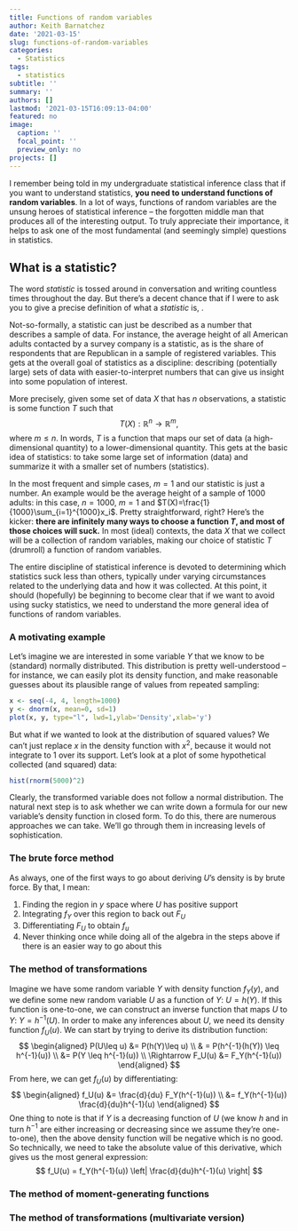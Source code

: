 ```yaml
---
title: Functions of random variables
author: Keith Barnatchez
date: '2021-03-15'
slug: functions-of-random-variables
categories:
  - Statistics
tags:
  - statistics
subtitle: ''
summary: ''
authors: []
lastmod: '2021-03-15T16:09:13-04:00'
featured: no
image:
  caption: ''
  focal_point: ''
  preview_only: no
projects: []
---
```


I remember being told in my undergraduate statistical inference class that if you want to understand statistics, **you need to understand functions of random variables**. In a lot of ways, functions of random variables are the unsung heroes of statistical inference -- the forgotten middle man that produces all of the interesting output. To truly appreciate their importance, it helps to ask one of the most fundamental (and seemingly simple) questions in statistics.

## What is a statistic?
The word *statistic* is tossed around in conversation and writing countless times throughout the day. But there's a decent chance that if I were to ask you to give a precise definition of what a *statistic* is, .

Not-so-formally, a statistic can just be described as a number that describes a sample of data. For instance, the average height of all American adults contacted by a survey company is a statistic, as is the share of respondents that are Republican in a sample of registered variables. This gets at the overall goal of statistics as a discipline: describing (potentially large) sets of data with easier-to-interpret numbers that can give us insight into some population of interest. 

More precisely, given some set of data $X$ that has $n$ observations, a statistic is some function $T$ such that 
$$
T(X): \mathbb{R}^n \to \mathbb{R}^m,
$$
where $m \leq n$. In words, $T$ is a function that maps our set of data (a high-dimensional quantity) to a lower-dimensional quantity. This gets at the basic idea of statistics: to take some large set of information (data) and summarize it with a smaller set of numbers (statistics).

In the most frequent and simple cases, $m=1$ and our statistic is just a number. An example would be the average height of a sample of $1000$ adults: in this case, $n=1000$, $m=1$ and $T(X)=\frac{1}{1000}\sum_{i=1}^{1000}x_i$. Pretty straightforward, right? Here's the kicker: **there are infinitely many ways to choose a function $T$, and most of those choices will suck.** In most (ideal) contexts, the data $X$ that we collect will be a collection of random variables, making our choice of statistic $T$ (drumroll) a function of random variables.

The entire discipline of statistical inference is devoted to determining which statistics suck less than others, typically under varying circumstances related to the underlying data and how it was collected. At this point, it should (hopefully) be beginning to become clear that if we want to avoid using sucky statistics, we need to understand the more general idea of functions of random variables.

### A motivating example

Let's imagine we are interested in some variable $Y$ that we know to be (standard) normally distributed. This distribution is pretty well-understood -- for instance, we can easily plot its density function, and make reasonable guesses about its plausible range of values from repeated sampling:

```r
x <- seq(-4, 4, length=1000)
y <- dnorm(x, mean=0, sd=1)
plot(x, y, type="l", lwd=1,ylab='Density',xlab='y')
```

But what if we wanted to look at the distribution of squared values? We can't just replace $x$ in the density function with $x^2$, because it would not integrate to 1 over its support. Let's look at a plot of some hypothetical collected (and squared) data: 

```r
hist(rnorm(5000)^2)
```

Clearly, the transformed variable does not follow a normal distribution. The natural next step is to ask whether we can write down a formula for our new variable's density function in closed form. To do this, there are numerous approaches we can take. We'll go through them in increasing levels of sophistication.


### The brute force method

As always, one of the first ways to go about deriving $U$'s density is by brute force. By that, I mean:

1. Finding the region in $y$ space where $U$ has positive support  
2. Integrating $f_Y$ over this region to back out $F_U$
3. Differentiating $F_U$ to obtain $f_u$
4. Never thinking once while doing all of the algebra in the steps above if there is an easier way to go about this


### The method of transformations

Imagine we have some random variable $Y$ with density function $f_Y(y)$, and we define some new random variable $U$ as a function of $Y$: $U=h(Y)$. If this function is one-to-one, we can construct an inverse function that maps $U$ to $Y$: $Y=h^{-1}(U)$. In order to make any inferences about $U$, we need its density function $f_U(u)$. We can start by trying to derive its distribution function:
$$
\begin{aligned}
P(U\leq u) &= P(h(Y)\leq u) \\
& = P(h^{-1}(h(Y)) \leq h^{-1}(u)) \\
&= P(Y \leq h^{-1}(u)) \\
\Rightarrow F_U(u) &= F_Y(h^{-1}(u))
\end{aligned}
$$
From here, we can get $f_U(u)$ by differentiating:
$$
\begin{aligned}
f_U(u) &= \frac{d}{du} F_Y(h^{-1}(u)) \\
&= f_Y(h^{-1}(u)) \frac{d}{du}h^{-1}(u)
\end{aligned}
$$
One thing to note is that if $Y$ is a decreasing function of $U$ (we know $h$ and in turn $h^{-1}$ are either increasing or decreasing since we assume they're one-to-one), then the above density function will be negative which is no good. So technically, we need to take the absolute value of this derivative, which gives us the most general expression:
$$
f_U(u) = f_Y(h^{-1}(u)) \left| \frac{d}{du}h^{-1}(u) \right|
$$

### The method of moment-generating functions

### The method of transformations (multivariate version)